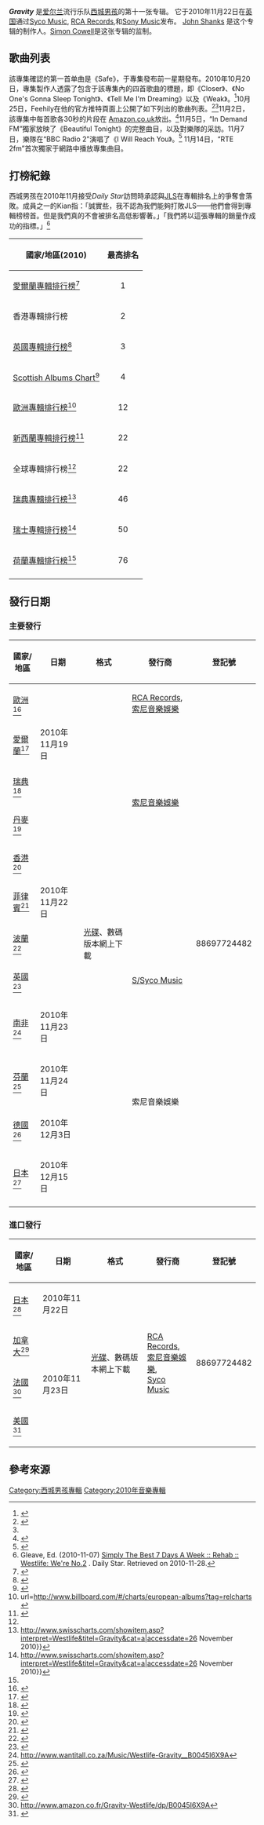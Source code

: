 {{Infobox album  <!-- See Wikipedia:WikiProject_Albums -->
| Name        = Gravity
| Type        = [[錄音室專輯|錄音室專輯]]
| Artist      = [[西城男孩|西城男孩]]
| Cover       = Gravity Westlife Album.jpg
| Released    = 2010年11月22日<br>(見[[Gravity_(西城男孩專輯)#發行日期|發行日期]])
| Recorded    = 2010年7月-10月
| Genre       = [[流行搖滾|流行搖滾]]、[[流行音樂|流行音樂]]、[[pop-dance|pop-dance]]、[[Soft_rock|Soft rock]]
| Length      = 47:58 (原定版本)<ref name="#1">{{cite web |url=http://www.sonymusic.ch/Westlife/Gravity/P/2388750 |title=存档副本 |accessdate=2010-10-31 |deadurl=yes |archiveurl=https://web.archive.org/web/20120302081647/http://www.sonymusic.ch/Westlife/Gravity/P/2388750 |archivedate=2012-03-02 }}</ref> <br> 48:05 (最終版本)<ref>{{Cite web |url=http://www.amazon.co.uk/Gravity/dp/B004A9FZ4I/ref=sr_1_9?ie=UTF8&s=dmusic&qid=1288958791&sr=1-9 |title=存档副本 |accessdate=2010-11-16 |archive-date=2019-10-17 |archive-url=https://web.archive.org/web/20191017022220/https://www.amazon.co.uk/Gravity/dp/B004A9FZ4I/ref=sr_1_9?ie=UTF8&s=dmusic&qid=1288958791&sr=1-9 |dead-url=no }}</ref><ref>{{cite web |url=http://www.7digital.com/artists/westlife/gravity/?partner=646 |title=存档副本 |accessdate=2010-11-16 |deadurl=yes |archiveurl=https://archive.is/20120730032716/http://www.7digital.com/artists/westlife/gravity/?partner=646 |archivedate=2012-07-30 }}</ref>
| Label       =[[Syco#Syco_Music|Syco Music]], [[索尼音樂|索尼音樂]]、[[RCA_Records|RCA Records]]
| Producer    = [[John_Shanks|John Shanks]]
| Reviews     =
| Last album  = ''[[Where_We_Are|Where We Are]]''<br />(2009)
| This album  = '''''Gravity'''''<br />(2010)
| Misc =
  {{Singles
  | Name           = Gravity
  | Type           = studio
  | single 1       = [[Safe_(西城男孩歌曲)|Safe]]
  | single 1 date  = 2010年11月14日
}}
}}

'''''Gravity''''' 是[[北爱尔兰|爱尔兰]]流行乐队[[西城男孩|西城男孩]]的第十一张专辑。 它于2010年11月22日在[[英国|英国]]通过[[Syco#Syco_Music|Syco Music]], [[RCA_Records|RCA Records]],和[[Sony_Music|Sony Music]]发布。 [[John_Shanks|John Shanks]] 是这个专辑的制作人。[[Simon_Cowell|Simon Cowell]]是这张专辑的监制。

==歌曲列表==
該專集確認的第一首单曲是《Safe》，于專集發布前一星期發布。2010年10月20日，專集製作人透露了包含于該專集內的四首歌曲的標題，即《Closer》、《No One's Gonna Sleep Tonight》、《Tell Me I'm Dreaming》以及《Weak》。<ref>{{Cite web |url=http://twitter.com/johnshanks1/status/27879339512 |title=存档副本 |accessdate=2010-11-16 |archive-date=2016-04-03 |archive-url=https://web.archive.org/web/20160403090326/https://twitter.com/johnshanks1/status/27879339512 |dead-url=no }}</ref>10月25日，Feehily在他的官方推特頁面上公開了如下列出的歌曲列表。<ref>{{cite web |url=http://plixi.com/p/52804614 |title=存档副本 |accessdate=2016-03-20 |deadurl=yes |archiveurl=https://web.archive.org/web/20120324042445/http://lockerz.com/s/52804614 |archivedate=2012-03-24 }}</ref><ref name="#1"/>11月2日，該專集中每首歌各30秒的片段在 [[Amazon.co.uk|Amazon.co.uk]]放出。<ref>{{Cite web |url=http://www.amazon.co.uk/gp/product/B004A9FZ4I/ref=sr_1_album_68_rd?ie=UTF8&child=B004A9IAZ4&qid=1288732315&sr=1-68 |title=存档副本 |accessdate=2010-11-16 |archive-date=2019-10-17 |archive-url=https://web.archive.org/web/20191017022216/https://www.amazon.co.uk/gp/product/B004A9FZ4I/ref=sr_1_album_68_rd?ie=UTF8&child=B004A9IAZ4&qid=1288732315&sr=1-68 |dead-url=no }}</ref>11月5日，“In Demand FM”獨家放映了《Beautiful Tonight》的完整曲目，以及對樂隊的采訪。11月7日，樂隊在“BBC Radio 2”演唱了《I Will Reach You》。<ref>{{Cite web |url=http://twitter.com/nickybyrneoffic/status/998376707465216 |title=存档副本 |accessdate=2010-11-16 |archive-date=2019-10-17 |archive-url=https://web.archive.org/web/20191017022220/https://twitter.com/NickyByrne/status/998376707465216 |dead-url=no }}</ref> 11月14日，“RTE 2fm”首次獨家于網路中播放專集曲目。

{{tracklist
| headline        = 原定版本
| total_length    = 47:58
| extra_column    = 製作人
| title1          = Beautiful Tonight
| writer1         = John Shanks
| extra1          = Shanks
| length1         = 3:59
| title2          = [[Safe_(西城男孩歌曲)|Safe]] <small>(專輯版本)</small>
| writer2         = James Grundler, Shanks
| extra2          = Shanks
| length2         = 3:54
| title3          = Chances
| writer3         = Joel Pott, [[Steve_Roberts|Steve Roberts]], Timothy Wanstall, Carey Willetts
| extra3          = Shanks
| length3         = 4:46
| title4          = I Will Reach You
| writer4         = [[Steve_Anderson|Steve Anderson]], [[Mark_Feehily|Mark Feehily]], Jamie Hartman
| extra4          = Shanks
| length4         = 3:18
| title5          = Closer
| writer5         = [[Shane_Filan|Shane Filan]]
| extra5          = Shanks
| length5         = 4:06
| title6          = [[The_Reason_(Hoobastank_song)|The Reason]]
| writer6         = [[Dan_Estrin|Dan Estrin]], [[Markku_Lappalainen|Markku Lappalainen]], [[Douglas_Robb|Douglas Robb]]
| extra6          = Shanks
| length6         = 3:51
| title7          = Tell Me It's Love
| writer7         = [[Wayne_Hector|Wayne Hector]], Shanks<ref name="#2">http://www.ascap.com/ace/search.cfm?requesttimeout=300&mode=results&searchstr=882100181&search_in=i&search_type=exact&search_det=t,s,w,p,b,v&results_pp=10&start=1{{Dead link}}</ref>
| extra7          = Shanks
| length7         = 4:18
| title8          = I Get Weak
| writer8         = [[Savan_Kotecha|Savan Kotecha]], Shanks
| extra8          = Shanks
| length8         = 3:41
| title9          = Before It's Too Late
| writer9         = Anderson, Feehily, Simon Petty<ref name="#3">http://www.ascap.com/ace/search.cfm?requesttimeout=300&mode=results&searchstr=881811397&search_in=i&search_type=exact&search_det=t,s,w,p,b,v&results_pp=10&start=1</ref>
| extra9          = Shanks
| length9         = 4:09
| title10         = No One's Gonna Sleep Tonight
| writer10        = Hector, Shanks<ref name="#4">http://www.ascap.com/ace/search.cfm?requesttimeout=300&mode=results&searchstr=882100179&search_in=i&search_type=exact&search_det=t,s,w,p,b,v&results_pp=10&start=1</ref>
| extra10         = Shanks
| length10        = 3:52
| title11         = Difference In Me
| writer11         = Hector
| extra11          = Shanks
| length11         = 3:30
| title12         = Too Hard To Say Goodbye
| writer12         = [[Nicky_Byrne|Nicky Byrne]], [[Kian_Egan|Kian Egan]], Feehily, Filan, Shanks
| extra12          = Shanks
| length12         = 4:41
|}}

{{tracklist
| headline        = 最終版本
| total_length    = 48:05
| extra_column    = 製作人
| title1          = Beautiful Tonight
| writer1         = John Shanks
| extra1          = Shanks
| length1         = 4:00
| title2          = [[Safe_(西城男孩歌曲)|Safe]] <small>(專輯版本)</small>
| writer2         = James Grundler, Shanks
| extra2          = Shanks
| length2         = 3:53
| title3          = Chances
| writer3         = Joel Pott, [[Steve_Roberts|Steve Roberts]], Timothy Wanstall, Carey Willetts
| extra3          = Shanks
| length3         = 4:46
| title4          = I Will Reach You
| writer4         = [[Steve_Anderson|Steve Anderson]], [[Mark_Feehily|Mark Feehily]], Jamie Hartman
| extra4          = Shanks
| length4         = 3:21
| title5          = Closer
| writer5         = [[Shane_Filan|Shane Filan]]
| extra5          = Shanks
| length5         = 4:06
| title6          = [[The_Reason_(Hoobastank_song)|The Reason]]
| writer6         = [[Dan_Estrin|Dan Estrin]], [[Markku_Lappalainen|Markku Lappalainen]], [[Douglas_Robb|Douglas Robb]]
| extra6          = Shanks
| length6         = 3:54
| title7          = Tell Me It's Love
| writer7         = [[Wayne_Hector|Wayne Hector]], Shanks<ref name="#2"/>
| extra7          = Shanks
| length7         = 4:18
| title8          = I Get Weak
| writer8         = [[Savan_Kotecha|Savan Kotecha]], Shanks
| extra8          = Shanks
| length8         = 3:42
| title9          = Before It's Too Late
| writer9         = Anderson, Feehily, Simon Petty<ref name="#3"/>
| extra9          = Shanks
| length9         = 4:09
| title10         = No One's Gonna Sleep Tonight
| writer10        = Hector, Shanks<ref name="#4"/>
| extra10         = Shanks
| length10        = 3:53
| title11         = Difference In Me
| writer11         = Hector
| extra11          = Shanks
| length11         = 3:29
| title12         = Too Hard To Say Goodbye
| writer12         = [[Nicky_Byrne|Nicky Byrne]], [[Kian_Egan|Kian Egan]], Feehily, Filan, Shanks
| extra12          = Shanks
| length12         = 4:44
|}}

{{track listing
| headline         = 日本版專輯獨家<ref>{{Cite web |url=http://www.sonymusicshop.jp/m/item/itemShw.php?site=S&ima=5307&cd=SICP000002929 |title=存档副本 |accessdate=2010-11-16 |archive-date=2019-07-28 |archive-url=https://web.archive.org/web/20190728041856/https://www.sonymusicshop.jp/m/item/itemShw.php?site=S&ima=5307&cd=SICP000002929 |dead-url=no }}</ref>
| extra_column     = Producer
| title1          = 	Please Stay
| writer1         = [[Burt_Bacharach|Burt Bacharach]], [[Bob_Hilliard|Bob Hilliard]]
| extra1          =
| length1         = 3:43
| total_length    = 3:43
}}

==打榜紀錄==
西城男孩在2010年11月接受''Daily Star''訪問時承認與[[JLS|JLS]]在專輯排名上的爭奪會落敗。成員之一的Kian指：「誠實些，我不認為我們能夠打敗JLS——他們會得到專輯榜榜首。但是我們真的不會被排名高低影響著。」「我們將以這張專輯的銷量作成功的指標。」<ref>Gleave, Ed. (2010-11-07) [http://www.dailystar.co.uk/rehab/view/161934/Westlife-We-re-No-2/ Simply The Best 7 Days A Week :: Rehab :: Westlife: We're No.2] {{Wayback|url=http://www.dailystar.co.uk/rehab/view/161934/Westlife-We-re-No-2/ |date=20101215101855 }}. Daily Star. Retrieved on 2010-11-28.</ref>

{{col-begin}}
{{col-2}}
{| class="wikitable sortable"
|-
! 國家/地區(2010)
! 最高排名
|-
|[[愛爾蘭專輯排行榜|愛爾蘭專輯排行榜]]<ref name="#5">{{Cite web |url=http://acharts.us/album/59030 |title=存档副本 |accessdate=2010-12-09 |archive-date=2011-12-07 |archive-url=https://web.archive.org/web/20111207082237/http://acharts.us/album/59030 |dead-url=no }}</ref>
| style="text-align:center;"|1
|-
| 香港專輯排行榜
| style="text-align:center;"|2
|-
|[[英國專輯排行榜|英國專輯排行榜]]<ref>{{Cite web |url=http://www.bbc.co.uk/radio1/chart/albums |title=存档副本 |accessdate=2010-12-09 |archive-date=2010-06-12 |archive-url=https://web.archive.org/web/20100612065510/http://www.bbc.co.uk/radio1/chart/albums |dead-url=no }}</ref>
| style="text-align:center;"|3
|-
|[[Scottish_Singles_and_Albums_Chart|Scottish Albums Chart]]<ref>{{cite web|title=Archive Chart|url=http://www.theofficialcharts.com/regional-charts/_/21/2010-12-4/|work=''[[蘇格蘭專輯排行榜|蘇格蘭專輯排行榜]]''|publisher=[[The_Official_Charts_Company|The Official Charts Company]]|accessdate=28 November 2010}}{{dead link|date=2017年11月 |bot=InternetArchiveBot |fix-attempted=yes }}</ref>
|style="text-align:center;"|4
|-
|[[歐洲專輯排行榜|歐洲專輯排行榜]]<ref>url=http://www.billboard.com/#/charts/european-albums?tag=relcharts {{Webarchive|url=https://archive.is/20120920/http://www.billboard.com/%23/news/usher-introduces-teen-singer-justin-bieber-1003966989.story#/charts/european-albums?tag=relcharts |date=2012-09-20 }}</ref>
|align="center"|12
|-
|[[新西蘭專輯排行榜|新西蘭專輯排行榜]]<ref>{{Cite web |url=http://www.swisscharts.com/showitem.asp?interpret=Westlife&titel=Gravity&cat=a |title=存档副本 |accessdate=2010-12-09 |archive-date=2014-01-12 |archive-url=https://web.archive.org/web/20140112132800/http://swisscharts.com/showitem.asp?interpret=Westlife&titel=Gravity&cat=a |dead-url=no }}</ref>
| style="text-align:center;"|22
|-
| 全球專輯排行榜<ref name="#5"/>
| style="text-align:center;"|22
|-
|[[瑞典專輯排行榜|瑞典專輯排行榜]]<ref name="swisscharts1">http://www.swisscharts.com/showitem.asp?interpret=Westlife&titel=Gravity&cat=a|accessdate=26 {{Wayback|url=http://www.swisscharts.com/showitem.asp?interpret=Westlife&titel=Gravity&cat=a%7Caccessdate%3D26 |date=20120930010949 }} November 2010}}</ref>
| style="text-align:center;"|46
|-
|[[瑞士專輯排行榜|瑞士專輯排行榜]]<ref name="swisscharts1">http://www.swisscharts.com/showitem.asp?interpret=Westlife&titel=Gravity&cat=a|accessdate=26 November 2010}}</ref>
| style="text-align:center;"|50
|-
|[[荷蘭專輯排行榜|荷蘭專輯排行榜]]<ref name="swisscharts1"/>
| style="text-align:center;"|76
|-
|}

==發行日期==
===主要發行===
{|class="wikitable"
|-
! 國家/地區
! 日期
! 格式
! 發行商
! 登記號
|-
| [[歐洲|歐洲]]<ref>{{Cite web |url=http://cdon.eu/music/westlife/gravity-12412095 |title=存档副本 |accessdate=2010-11-08 |archive-date=2011-07-16 |archive-url=https://web.archive.org/web/20110716111538/http://cdon.eu/music/westlife/gravity-12412095 |dead-url=no }}</ref>
| rowspan=3|2010年11月19日
| rowspan=12| [[光碟|光碟]]、數碼版本網上下載
| [[RCA_Records|RCA Records]], [[索尼音樂娛樂|索尼音樂娛樂]]
| rowspan=12|88697724482
|-
| [[愛爾蘭|愛爾蘭]]<ref>{{Cite web |url=http://www.sonymusic.ie/releases |title=Sony Music Ireland |accessdate=2010-11-08 |archive-date=2010-09-27 |archive-url=https://web.archive.org/web/20100927231804/http://www.sonymusic.ie/releases |dead-url=yes }}</ref>
| rowspan=4|[[索尼音樂娛樂|索尼音樂娛樂]]
|-
| [[瑞典|瑞典]]<ref>{{cite web |url=http://www.sonymusic.se/nyheter/irlandska-succegruppen-westlife-ar-tillbaka-med-singeln-safe |title=存档副本 |accessdate=2010-10-14 |deadurl=yes |archiveurl=https://archive.is/20120630163857/http://www.sonymusic.se/nyheter/irlandska-succegruppen-westlife-ar-tillbaka-med-singeln-safe |archivedate=2012-06-30 }}</ref>
|-
| [[丹麥|丹麥]]<ref>{{Cite web |url=http://www.billigcd.dk/products/westlife-(88697724482).aspx |title=存档副本 |accessdate=2010-11-08 |archive-date=2011-07-19 |archive-url=https://web.archive.org/web/20110719120821/http://www.billigcd.dk/products/westlife-(88697724482).aspx |dead-url=yes }}</ref>
| rowspan=5|2010年11月22日
|-
| [[香港|香港]]<ref>{{Cite web |url=http://sonymusicphil.wordpress.com/2010/11/04/sony-music-november-2010-album-releases/ |title=存档副本 |accessdate=2012-07-03 |archive-date=2012-07-03 |archive-url=https://archive.is/20120703040150/sonymusicphil.wordpress.com/2010/11/04/sony-music-november-2010-album-releases/ |dead-url=no }}</ref>
|-
| [[菲律賓|菲律賓]]<ref>{{Cite web |url=http://www.hmv.com.hk/product/rockpop.asp?sku=168988 |title=存档副本 |access-date=2010-11-08 |archive-url=https://web.archive.org/web/20150924031108/http://www.hmv.com.hk/product/rockpop.asp?sku=168988 |archive-date=2015-09-24 |dead-url=yes }}</ref>
|-
| [[波蘭|波蘭]]<ref>{{Cite web |url=http://muzyka.onet.pl/0,2227842,newsy.html |title=存档副本 |accessdate=2010-11-08 |archive-date=2012-07-03 |archive-url=https://archive.is/20120703040154/http://muzyka.onet.pl/0,2227842,newsy.html |dead-url=no }}</ref>
|-
| [[英國|英國]]<ref>{{cite web |url=http://www.play.com/Music/CD/4-/16613424/Gravity/Product.html |title=存档副本 |accessdate=2010-10-14 |deadurl=yes |archiveurl=https://web.archive.org/web/20101015163019/http://www.play.com/Music/CD/4-/16613424/Gravity/Product.html |archivedate=2010-10-15 }}</ref>
|[[Syco#Syco_Music|S/Syco Music]]
|-
| [[南非|南非]]<ref>http://www.wantitall.co.za/Music/Westlife-Gravity__B0045I6X9A</ref>
| 2010年11月23日
| rowspan=4|索尼音樂娛樂
|-
| [[芬蘭|芬蘭]]<ref>{{cite web |url=http://www.levykauppax.fi/artist/westlife/gravity/ |title=存档副本 |accessdate=2010-11-05 |deadurl=yes |archiveurl=https://web.archive.org/web/20110722135848/http://www.levykauppax.fi/artist/westlife/gravity/ |archivedate=2011-07-22 }}</ref>
| 2010年11月24日
|-
| [[德國|德國]]<ref>{{Cite web |url=http://www.amazon.de/Gravity-Westlife/dp/B0045I6X9A/ref=sr_1_1?ie=UTF8&s=music&qid=1287657199&sr=8-1 |title=存档副本 |accessdate=2010-11-08 |archive-date=2019-10-17 |archive-url=https://web.archive.org/web/20191017022228/https://www.amazon.de/Gravity-Westlife/dp/B0045I6X9A/ref=sr_1_1?ie=UTF8&s=music&qid=1287657199&sr=8-1 |dead-url=no }}</ref>
| 2010年12月3日
|-
| [[日本|日本]]<ref>{{Cite web |url=http://www.hmv.co.jp/en/product/detail/3913788 |title=存档副本 |accessdate=2010-11-08 |archive-date=2012-04-03 |archive-url=https://web.archive.org/web/20120403063436/http://www.hmv.co.jp/en/product/detail/3913788 |dead-url=no }}</ref>
| 2010年12月15日
|-
|}

===進口發行===
{|class="wikitable"
|-
! 國家/地區
! 日期
! 格式
! 發行商
! 登記號
|-
| [[日本|日本]]<ref>{{Cite web |url=http://www.amazon.co.jp/Gravity-Westlife/dp/B0045I6X9A |title=存档副本 |accessdate=2010-11-08 |archive-date=2018-09-02 |archive-url=https://web.archive.org/web/20180902012247/https://www.amazon.co.jp/GRAVITY-WESTLIFE/dp/B0045I6X9A |dead-url=no }}</ref>
| 2010年11月22日
| rowspan=4| [[光碟|光碟]]、數碼版本網上下載
| rowspan=4| [[RCA_Records|RCA Records]],<br>[[索尼音樂娛樂|索尼音樂娛樂]], <br>[[Syco_Music|Syco Music]]
| rowspan=4|88697724482
|-
| [[加拿大|加拿大]]<ref>{{Cite web |url=http://www.amazon.ca/Gravity-Westlife/dp/B0045I6X9A |title=存档副本 |accessdate=2010-11-08 |archive-date=2018-09-02 |archive-url=https://web.archive.org/web/20180902084203/https://www.amazon.ca/Gravity-Westlife/dp/B0045I6X9A |dead-url=no }}</ref>
| rowspan=3|2010年11月23日
|-
| [[法國|法國]]<ref>http://www.amazon.co.fr/Gravity-Westlife/dp/B0045I6X9A{{dead link|date=2017年11月 |bot=InternetArchiveBot |fix-attempted=yes }}</ref>
|-
| [[美國|美國]]<ref>{{Cite web |url=http://www.amazon.com/Gravity-Westlife/dp/B0045I6X9A |title=存档副本 |accessdate=2010-11-08 |archive-date=2016-03-05 |archive-url=https://web.archive.org/web/20160305212538/http://www.amazon.com/Gravity-Westlife/dp/B0045I6X9A |dead-url=no }}</ref>
|-
|}

==參考來源==
{{reflist}}

{{西城男孩}}
{{西城男孩單曲}}

{{DEFAULTSORT:Gravity (Westlife Album)}}
[[Category:西城男孩專輯|Category:西城男孩專輯]]
[[Category:2010年音樂專輯|Category:2010年音樂專輯]]
